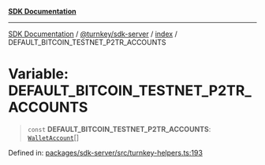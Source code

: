 [**SDK Documentation**](../../../../README.mdx)

***

[SDK Documentation](../../../../packages.mdx) / [@turnkey/sdk-server](../../README.mdx) / [index](../README.mdx) / DEFAULT\_BITCOIN\_TESTNET\_P2TR\_ACCOUNTS

# Variable: DEFAULT\_BITCOIN\_TESTNET\_P2TR\_ACCOUNTS

> `const` **DEFAULT\_BITCOIN\_TESTNET\_P2TR\_ACCOUNTS**: [`WalletAccount`](../interfaces/WalletAccount.mdx)[]

Defined in: [packages/sdk-server/src/turnkey-helpers.ts:193](https://github.com/tkhq/sdk/blob/3a88af7d1d927c6022706911d6af0f92f1440e00/packages/sdk-server/src/turnkey-helpers.ts#L193)
